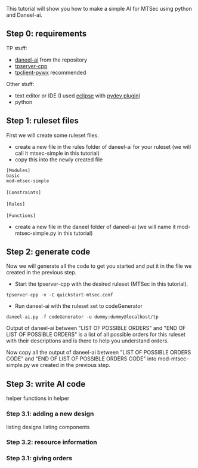 This tutorial will show you how to make a simple AI for MTSec using python and Daneel-ai.


== Step 0: requirements ==

TP stuff:

* [http://www.thousandparsec.net/tp/download-instructions.php?product=daneel-ai&platform=developer daneel-ai] from the repository
* [http://www.thousandparsec.net/tp/downloads.php?category=server tpserver-cpp]
* [http://www.thousandparsec.net/tp/downloads.php?category=client tpclient-pywx] recommended

Other stuff:

* text editor or IDE (I used [http://www.eclipse.org/ eclipse] with [http://pydev.org/ pydev plugin])
* python

== Step 1: ruleset files ==

First we will create some ruleset files.

* create a new file in the rules folder of daneel-ai for your ruleset (we will call it mtsec-simple in this tutorial)
* copy this into the newly created file
 [Modules]
 basic
 mod-mtsec-simple
 
 [Constraints]
 
 [Rules]
 
 [Functions]
 

* create a new file in the daneel folder of daneel-ai (we will name it mod-mtsec-simple.py in this tutorial)

== Step 2: generate code ==

Now we will generate all the code to get you started and put it in the file we created in the previous step.

* Start the tpserver-cpp with the desired ruleset (MTSec in this tutorial).

 tpserver-cpp -v -C quickstart-mtsec.conf

* Run daneel-ai with the ruleset set to codeGenerator

 daneel-ai.py -f codeGenerator -u dummy:dummy@localhost/tp

Output of daneel-ai between "LIST OF POSSIBLE ORDERS" and "END OF LIST OF POSSIBLE ORDERS" is a list of all possible orders for this ruleset with their descriptions and is there to help you understand orders.

Now copy all the output of daneel-ai between "LIST OF POSSIBLE ORDERS CODE" and "END OF LIST OF POSSIBLE ORDERS CODE" into mod-mtsec-simple.py we created in the previous step.

== Step 3: write AI code ==

helper functions in helper

=== Step 3.1: adding a new design ===

listing designs
listing components

=== Step 3.2: resource information ===

=== Step 3.1: giving orders ===